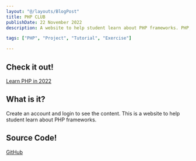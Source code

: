 ```yaml
---
layout: "@/layouts/BlogPost"
title: PHP CLUB
publishDate: 22 November 2022
description: A website to help student learn about PHP frameworks. PHP, CSS, HTML and MySql.

tags: ["PHP", "Project", "Tutorial", "Exercise"]

---
```


## Check it out!

[Learn PHP in 2022](https://learn-php-in-2022.netlify.app/)

## What is it?

Create an account and login to see the content. This is a website to help student learn about PHP frameworks.

## Source Code!

[GitHub](https://github.com/Matthieu-ui/it261/)
